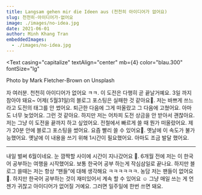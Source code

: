 ```yaml
---
title: Langsam gehen mir die Ideen aus (천천히 아이디어가 없어요)
slug: 천천히-아이디어가-없어요
image: ./images/no-idea.jpg
date: 2021-06-01
author: Minh Khang Tran
embeddedImages:
  - ./images/no-idea.jpg
---
```




<GatsbyImage
  image={getImage(props.embeddedImages[0])}
  alt="Photo by Mark Fletcher-Brown on Unsplash"
  className="post-img"
/>
<Text
  casing="capitalize"
  textAlign="center"
  mb={4}
  color="blau.300"
  fontSize="lg"
>
  Photo by Mark Fletcher-Brown on Unsplash
</Text>

자 여러분. 천천히 아이디어가 없어요 ㅋㅋ. 이 도전은 다행히 곧 끝날거예요. 3일 까지 참아야 돼요~
어제( 5월31일)의 블로그 포스팅은 실패한 것 같아요🥲. 저는 바쁘게 쓰느라고 도전의 태그를 안 썼어요. 퇴근한 다음에 그게 떠올랐고 그 다음에 고쳤어요. 아마도 너무 늦었어요. 그런 것 같아요.
하지만 저는 어차피 도전 상금을 안 받아서 괜찮아요. 저는 그냥 이 도전을 끝까지 하고 싶었어요.
전철에서 빠르게 쓸 때 뭔가 떠올랐어요. 제가 20분 안에 블로그 포스팅을 썼어요. 요즘 빨리 쓸 수 있어요🤔. 옛날에 이 속도가 불가능했어요. 옛날에 이 내용을 쓰기 위해 1시간이 필요했어요. 아마도 조금 발달 했어요.

---

내일 벌써 6월이네요. 눈 깜짝할 사이에 시간이 지나갔어요 🥲. 6개월 전에 저는 이 한국어 공부하는 여행을 시작했어요. 보통 한국어 공부 하는게 작심삼일로 끝나요. 하지만 블로그 쓸때는 저는 항상 “팬들”에 대해 생각해요 ㅋㅋㅋㅋㅋㅋ. 농담 저는 팬들이 없어요🥲. 하지만 한국어 공부하는 것이 재미있어서 계속 할 수 있어요 ☺️
그냥 매일 쓰는 게 언젠가 귀찮고 아이디어가 없어질 거예요. 그러면 일주일에 한번 쓰면 돼요.